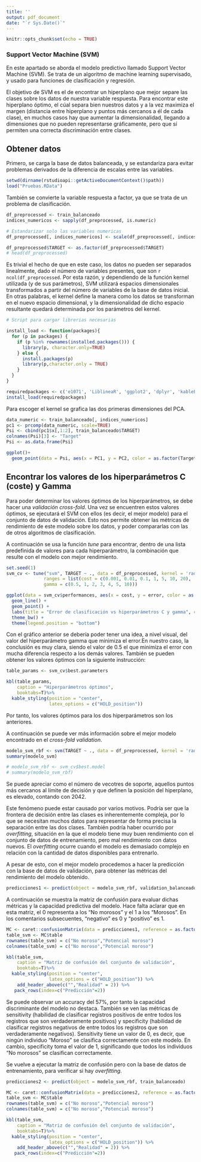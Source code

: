 ---
title: ''
output: pdf_document
date: "`r Sys.Date()`"
---

```{r setup, include=FALSE}
knitr::opts_chunk$set(echo = TRUE)
```

### Support Vector Machine (SVM)

En este apartado se aborda el modelo predictivo llamado Support Vector Machine (SVM). Se trata de un algoritmo de machine learning supervisado, y usado para funciones de clasificación y regresión.

El objetivo de SVM es el de encontrar un hiperplano que mejor separe las clases sobre los datos de nuestra variable respuesta. Para encontrar este hiperplano óptimo, el cúal separa bien nuestros datos y a la vez maximiza el margen (distancia entre hiperplano y puntos más cercanos a él de cada clase), en muchos casos hay que aumentar la dimensionalidad, llegando a dimensiones que no pueden representarse gráficamente, pero que sí permiten una correcta discriminación entre clases.

## Obtener datos

Primero, se carga la base de datos balanceada, y se estandariza para evitar problemas derivados de la diferencia de escalas entre las variables.
```{r, include = FALSE}
setwd(dirname(rstudioapi::getActiveDocumentContext()$path))
load("Pruebas.RData")
```

También se convierte la variable respuesta a factor, ya que se trata  de un problema de clasificación.
```{r, include = FALSE}
df_preprocessed <- train_balanceado
indices_numericos <- sapply(df_preprocessed, is.numeric)

# Estandarizar solo las variables numericas
df_preprocessed[, indices_numericos] <- scale(df_preprocessed[, indices_numericos])
```


```{r, include = FALSE }
df_preprocessed$TARGET <- as.factor(df_preprocessed$TARGET)
# head(df_preprocessed)
```

Es trivial el hecho de que en este caso, los datos no pueden ser separados linealmente, dado el número de variables presentes, que son `r ncol(df_preprocessed`. Por esta razón, y dependiendo de la función kernel utilizada (y de sus parámetros), SVM utilizará espacios dimensionales transformados a partir del número de variables de la base de datos inicial. En otras palabras, el kernel define la manera como los datos se transforman en el nuevo espacio dimensional, y la dimensionalidad de dicho espacio resultante quedará determinada por los parámetros del kernel.

```{r cargar librerias, include = FALSE}
# Script para cargar librerias necesarias

install_load <- function(packages){
  for (p in packages) {
    if (p %in% rownames(installed.packages())) {
      library(p, character.only=TRUE)
    } else {
      install.packages(p)
      library(p,character.only = TRUE)
    }
  }
}

requiredpackages <- c('e1071', 'LiblineaR', 'ggplot2', 'dplyr', 'kableExtra')
install_load(requiredpackages)
```

Para escoger el kernel se grafica las dos primeras dimensiones del PCA. 

```{r}
data_numeric <- train_balanceado[, indices_numericos]
pc1 <- prcomp(data_numeric, scale=TRUE)
Psi <- cbind(pc1$x[,1:2], train_balanceado$TARGET)
colnames(Psi)[3] <- "Target"
Psi <- as.data.frame(Psi)
```

```{r, echo = F, fig.cap="PC1 y PC2 respeto la variable Target", fig.show='hold', out.height="75%", out.width="75%"}
ggplot()+
  geom_point(data = Psi, aes(x = PC1, y = PC2, color = as.factor(Target)))
```

## Encontrar los valores de los hiperparámetros C (coste) y Gamma

Para poder determinar los valores óptimos de los hiperparámetros, se debe hacer una *validación cross-fold*. Una vez se encuentren estos valores óptimos, se ejecutará el SVM con ellos (es decir, el mejor modelo) para el conjunto de datos de validación. Esto nos permite obtener las métricas de rendimiento de este modelo sobre los datos, y poder compararlas con las de otros algoritmos de clasificación.

A continuación se usa la función *tune* para encontrar, dentro de una lista predefinida de valores para cada hiperparámetro, la combinación que resulte con el modelo con mejor rendimiento.
```{r}
set.seed(1)
svm_cv <- tune("svm", TARGET ~ ., data = df_preprocessed, kernel = 'radial', cross = 10,
              ranges = list(cost = c(0.001, 0.01, 0.1, 1, 5, 10, 20),
              gamma = c(0.5, 1, 2, 3, 4, 5, 10)))
```

```{r, echo = F, fig.cap="Representación del error en función de C y Gamma", fig.show='hold', out.height="75%", out.width="75%"}
ggplot(data = svm_cv$performances, aes(x = cost, y = error, color = as.factor(gamma)))+
  geom_line() +
  geom_point() +
  labs(title = "Error de clasificación vs hiperparámetros C y gamma", color = "gamma") +
  theme_bw() +
  theme(legend.position = "bottom")
```

Con el gráfico anterior se debería poder tener una idea, a nivel visual, del valor del hiperparámetro gamma que minimiza el error.En nuestro caso, la conclusión es muy clara, siendo el valor de 0.5 el que minimiza el error con mucha diferencia respecto a los demás valores. También se pueden obtener los valores óptimos con la siguiente instrucción:
```{r, include = FALSE}
table_params <- svm_cv$best.parameters
```

```{r, echo=F, warning = F,fig.cap = "Hiperparámetros óptimos", fig.show='hold',out.width="75%",out.height="75%"}
kbl(table_params,
    caption = "Hiperparámetros óptimos",
    booktabs=T)%>% 
  kable_styling(position = "center", 
                latex_options = c("HOLD_position"))
```

Por tanto, los valores óptimos para los dos hiperparámetros son los anteriores.

A continuación se puede ver más información sobre el mejor modelo encontrado en el *cross-fold validation*.

```{r, include=F}
modelo_svm_rbf <- svm(TARGET ~ ., data = df_preprocessed, kernel = 'radial', cost = table_params$cost, scale = FALSE, gamma = table_params$gamma)
summary(modelo_svm)
```

```{r}
# modelo_svm_rbf <- svm_cv$best.model
# summary(modelo_svm_rbf)
```

Se puede apreciar como el número de vecotres de soporte, aquellos puntos más cercanos al límite de decisión y que definen la posición del hiperplano, es elevado, contando con 2042.

Este fenómeno puede estar causado por varios motivos. Podría ser que la frontera de decisión entre las clases es inherentemente compleja, por lo que se necesitan muchos datos para representar de forma precisa la separación entre las dos clases. También podría haber ocurrido por *overfitting*, situación en la que el modelo tiene muy buen rendimiento con el conjunto de datos de entrenamiento, pero mal rendimiento con datos nuevos. El *overfitting* ocurre cuando el modelo es demasiado complejo en relación con la cantidad de datos disponibles para entrenarlo.

A pesar de esto, con el mejor modelo procedemos a hacer la predicción con la base de datos de validación, para obtener las métricas del rendimiento del modelo obtenido.

```{r, include=FALSE}
predicciones1 <- predict(object = modelo_svm_rbf, validation_balanceado)
```

A continuación se muestra la matriz de confusión para evaluar dichas métricas y la capacidad predictiva del modelo. Hace falta aclarar que en esta matriz, el 0 representa a los "No morosos" y el 1 a los "Morosos". En los comentarios subsecuentes, "negativo" es 0 y "positivo" es 1.
```{r, include=FALSE}
MC <- caret::confusionMatrix(data = predicciones1, reference = as.factor(validation_balanceado$TARGET), positive = "1")
table_svm <- MC$table
rownames(table_svm) = c("No moroso","Potencial moroso")
colnames(table_svm) = c("No moroso","Potencial moroso")
```

```{r, echo=F, warning = F,fig.cap = "Matriz de confusión sobre el conjunto validación SVM", fig.show='hold',out.width="75%",out.height="75%"}
kbl(table_svm,
    caption = "Matriz de confusión del conjunto de validación",
    booktabs=T)%>% 
  kable_styling(position = "center", 
                latex_options = c("HOLD_position")) %>%
    add_header_above(c("","Realidad" = 2)) %>%
   pack_rows(index=c("Predicción"=2))
```

Se puede observar un accuracy del 57%, por tanto la capacidad discriminante del modelo no destaca. También se ven las métricas de sensitivity (habilidad de clasificar registros positivos de entre todos los registros que son verdaderamente positivos) y specificity (habilidad de clasificar registros negativos de entre todos los registros que son verdaderamente negativos). Sensitivity tiene un valor de 0, es decir, que ningún individuo "Moroso" se clasifica correctamente con este modelo. En cambio, specificity toma el valor de 1, significando que todos los individuos "No morosos" se clasifican correctamente.

Se vuelve a ejecutar la matriz de confusión pero con la base de datos de entrenamiento, para verificar si hay *overfitting*.

```{r, include=FALSE}
predicciones2 <- predict(object = modelo_svm_rbf, train_balanceado)
```

```{r, include=FALSE}
MC <- caret::confusionMatrix(data = predicciones2, reference = as.factor(train_balanceado$TARGET), positive = "1")
table_svm <- MC$table
rownames(table_svm) = c("No moroso","Potencial moroso")
colnames(table_svm) = c("No moroso","Potencial moroso")
```

```{r, echo=F, warning = F,fig.cap = "Matriz de confusión sobre el conjunto validación SVM", fig.show='hold',out.width="75%",out.height="75%"}
kbl(table_svm,
    caption = "Matriz de confusión del conjunto de validación",
    booktabs=T)%>% 
  kable_styling(position = "center", 
                latex_options = c("HOLD_position")) %>%
    add_header_above(c("","Realidad" = 2)) %>%
   pack_rows(index=c("Predicción"=2))
```